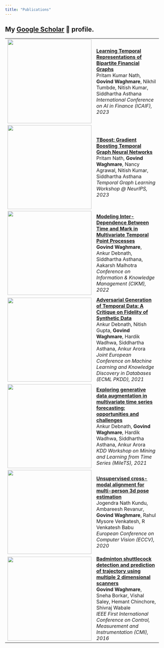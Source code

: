 ```yaml
---
title: "Publications"
---
```



My [Google Scholar](https://scholar.google.com/citations?user=QtutNncAAAAJ) 📝 profile.
---

<!-- 

* **[Learning Temporal Representations of Bipartite Financial Graphs](https://dl.acm.org/doi/abs/10.1145/3604237.3626911)
<br/> Pritam Kumar Nath, Govind Waghmare, Nikhil Tumbde, Nitish Kumar, Siddhartha Asthana **
<br/> *International Conference on AI in Finance (ICAIF), 2023*
--- 

* **[TBoost: Gradient Boosting Temporal Graph Neural Networks](https://openreview.net/pdf?id=API0yII2Ua)
<br/> Pritam Nath, Govind Waghmare, Nancy Agrawal, Nitish Kumar, Siddhartha Asthana**
<br/> *Temporal Graph Learning Workshop @ NeurIPS, 2023*
---

* **[Modeling Inter-Dependence Between Time and Mark in Multivariate Temporal Point Processes](https://arxiv.org/abs/2210.15294)
<br/> Govind Waghmare, Ankur Debnath, Siddhartha Asthana, Aakarsh Malhotra**
<br/> *Conference on Information & Knowledge Management (CIKM), 2022*
--- 

* **[Adversarial Generation of Temporal Data: A Critique on Fidelity of Synthetic Data](https://link.springer.com/chapter/10.1007/978-3-030-93736-2_24)
<br/> Ankur Debnath, Nitish Gupta, Govind Waghmare, Hardik Wadhwa, Siddhartha Asthana, Ankur Arora** 
<br/> *Joint European Conference on Machine Learning and Knowledge Discovery in Databases (ECML PKDD), 2021*
--- 

* **[Exploring generative data augmentation in multivariate time series forecasting: opportunities and challenges](https://kdd-milets.github.io/milets2021/papers/MiLeTS2021_paper_7.pdf)
<br/> Ankur Debnath, Govind Waghmare, Hardik Wadhwa, Siddhartha Asthana, Ankur Arora**
<br/> *KDD Workshop on Mining and Learning from Time Series (MileTS), 2021*
--- 

* **[Unsupervised cross-modal alignment for multi-person 3d pose estimation](https://arxiv.org/pdf/2008.01388.pdf)
<br/> Jogendra Nath Kundu, Ambareesh Revanur, Govind Vitthal Waghmare, Rahul Mysore Venkatesh, R Venkatesh Babu**
<br/> *European Conference on Computer Vision (ECCV), 2020*
    - [Project page](https://sites.google.com/view/multiperson3D)
---

* **[Badminton shuttlecock detection and prediction of trajectory using multiple 2 dimensional scanners](https://ieeexplore.ieee.org/abstract/document/7413746/)
<br/> Govind Waghmare, Sneha Borkar, Vishal Saley, Hemant Chinchore, Shivraj Wabale**
<br/> *IEEE First International Conference on Control, Measurement and Instrumentation (CMI), 2016* 

-->


```{=html}
<table>
  <tbody>

    <tr class="border_bottom">
      <td><img src='/assets/misc/abs_dyn_bip.jpg' width="275"></td>
      <td>
        <strong>
            <a href="https://dl.acm.org/doi/abs/10.1145/3604237.3626911">Learning Temporal Representations of Bipartite Financial Graphs</a> 
        </strong>
        <br> Pritam Kumar Nath, <strong>Govind Waghmare</strong>, Nikhil Tumbde, Nitish Kumar, Siddhartha Asthana 
        <br> <em>International Conference on AI in Finance (ICAIF), 2023</em>
      </td>
      <!-- <hr> -->
    </tr>


    <tr class="border_bottom">
      <td><img src='/assets/misc/abs_tboost.jpg' width="275"></td>
      <td>
        <strong>
            <a href="https://openreview.net/pdf?id=API0yII2Ua">TBoost: Gradient Boosting Temporal Graph Neural Networks</a> 
        </strong>
        <br> Pritam Nath, <strong>Govind Waghmare</strong>, Nancy Agrawal, Nitish Kumar, Siddhartha Asthana 
        <br> <em>Temporal Graph Learning Workshop @ NeurIPS, 2023</em>
      </td>
    </tr>

    <tr class="border_bottom">
      <td><img src='/assets/misc/abs_tpp_cikm_2022.jpg' width="275"></td>
      <td>
        <strong>
            <a href="https://arxiv.org/abs/2210.15294">Modeling Inter-Dependence Between Time and Mark in Multivariate Temporal Point Processes</a> 
        </strong>
        <br> <strong>Govind Waghmare</strong>, Ankur Debnath, Siddhartha Asthana, Aakarsh Malhotra 
        <br> <em>Conference on Information & Knowledge Management (CIKM), 2022</em>
      </td>
    </tr>

    <tr class="border_bottom">
      <td><img src='/assets/misc/adv_synth_ts.jpg' width="275"></td>
      <td>
        <strong>
            <a href="https://link.springer.com/chapter/10.1007/978-3-030-93736-2_24">Adversarial Generation of Temporal Data: A Critique on Fidelity of Synthetic Data</a> 
        </strong>
        <br> Ankur Debnath, Nitish Gupta, <strong>Govind Waghmare</strong>, Hardik Wadhwa, Siddhartha Asthana, Ankur Arora
        <br> <em>Joint European Conference on Machine Learning and Knowledge Discovery in Databases (ECML PKDD), 2021</em>
      </td>
    </tr>

    <tr class="border_bottom">
      <td><img src='/assets/misc/arch_timegan_lstnet.jpg' width="275"></td>
      <td>
        <strong>
            <a href="https://kdd-milets.github.io/milets2021/papers/MiLeTS2021_paper_7.pdf">Exploring generative data augmentation in multivariate time series forecasting: opportunities and challenges</a> 
        </strong>
        <br> Ankur Debnath, <strong>Govind Waghmare</strong>, Hardik Wadhwa, Siddhartha Asthana, Ankur Arora
        <br> <em>KDD Workshop on Mining and Learning from Time Series (MileTS), 2021</em>
      </td>
    </tr>

    <tr class="border_bottom">
      <td><img src='/assets/misc/mp_eccv_2020.jpg' width="275"></td>
      <td>
        <strong>
            <a href="https://arxiv.org/pdf/2008.01388.pdf">Unsupervised cross-modal alignment for multi-person 3d pose estimation</a> 
        </strong>
        <br> Jogendra Nath Kundu, Ambareesh Revanur, <strong>Govind Waghmare</strong>, Rahul Mysore Venkatesh, R Venkatesh Babu
        <br> <em>European Conference on Computer Vision (ECCV), 2020</em>
      </td>
    </tr>

    <tr class="border_bottom">
      <td><img src='/assets/misc/badminton_cmi2016.jpg' width="275"></td>
      <td>
        <strong>
            <a href="https://ieeexplore.ieee.org/abstract/document/7413746/">Badminton shuttlecock detection and prediction of trajectory using multiple 2 dimensional scanners</a> 
        </strong>
        <br> <strong>Govind Waghmare</strong>, Sneha Borkar, Vishal Saley, Hemant Chinchore, Shivraj Wabale
        <br> <em>IEEE First International Conference on Control, Measurement and Instrumentation (CMI), 2016</em>
      </td>
    </tr>

  </tbody>
</table>
```

